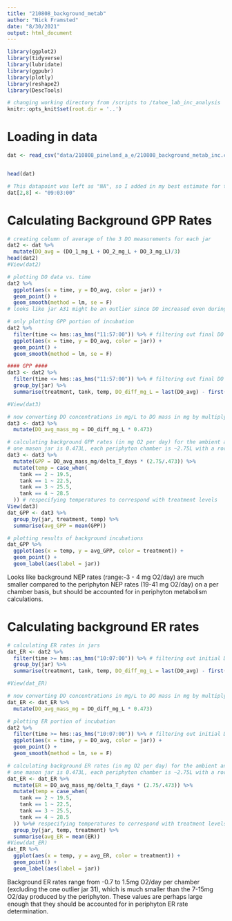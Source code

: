 ```yaml
---
title: "210808_background_metab"
author: "Nick Framsted"
date: "8/30/2021"
output: html_document
---
```


```r
library(ggplot2)
library(tidyverse)
library(lubridate)
library(ggpubr)
library(plotly)
library(reshape2)
library(DescTools)

# changing working directory from /scripts to /tahoe_lab_inc_analysis
knitr::opts_knit$set(root.dir = '..')
```

# Loading in data
```r
dat <- read_csv("data/210808_pineland_a_e/210808_background_metab_inc.csv")


head(dat)

# This datapoint was left as "NA", so I added in my best estimate for the time of the initial DO measurement for jar A37
dat[2,8] <- "09:03:00"
```

# Calculating Background GPP Rates
```r
# creating column of average of the 3 DO measurements for each jar
dat2 <- dat %>%
  mutate(DO_avg = (DO_1_mg_L + DO_2_mg_L + DO_3_mg_L)/3)
head(dat2)
#View(dat2)

# plotting DO data vs. time
dat2 %>%
  ggplot(aes(x = time, y = DO_avg, color = jar)) +
  geom_point() +
  geom_smooth(method = lm, se = F)
# looks like jar A31 might be an outlier since DO increased even during the dark incubation

# only plotting GPP portion of incubation
dat2 %>%
  filter(time <= hms::as_hms("11:57:00")) %>% # filtering out final DO msmnt to only get GPP
  ggplot(aes(x = time, y = DO_avg, color = jar)) +
  geom_point() +
  geom_smooth(method = lm, se = F)

#### GPP ####
dat3 <- dat2 %>%
  filter(time <= hms::as_hms("11:57:00")) %>% # filtering out final DO msmnt to only get GPP
  group_by(jar) %>%
  summarise(treatment, tank, temp, DO_diff_mg_L = last(DO_avg) - first(DO_avg), delta_T_days = as.duration(first(time) %--% last(time))/ddays(1)) # taking difference in DO conc. between pre- and post-light exposure and difference in time (in days) to calculate GPP rates

#View(dat3)

# now converting DO concentrations in mg/L to DO mass in mg by multiplying by jar volumes
dat3 <- dat3 %>%
  mutate(DO_avg_mass_mg = DO_diff_mg_L * 0.473)

# calculating background GPP rates (in mg O2 per day) for the ambient and enriched water(GPP rates for jars are multiplied by the ratio of water volume of the periphyton chambers:jars to account for the difference in water volume)
# one mason jar is 0.473L, each periphyton chamber is ~2.75L with a rock inside
dat3 <- dat3 %>%
  mutate(GPP = DO_avg_mass_mg/delta_T_days * (2.75/.473)) %>%
  mutate(temp = case_when(
    tank == 2 ~ 19.5,
    tank == 1 ~ 22.5,
    tank == 3 ~ 25.5,
    tank == 4 ~ 28.5
  )) # respecifying temperatures to correspond with treatment levels
View(dat3)
dat_GPP <- dat3 %>%
  group_by(jar, treatment, temp) %>%
  summarise(avg_GPP = mean(GPP))

# plotting results of background incubations
dat_GPP %>%
  ggplot(aes(x = temp, y = avg_GPP, color = treatment)) +
  geom_point() +
  geom_label(aes(label = jar))
```
Looks like background NEP rates (range:-3 - 4 mg O2/day) are much smaller compared to the periphyton NEP rates (19-41 mg O2/day) on a per chamber basis, but should be accounted for in periphyton metabolism calculations.

# Calculating background ER rates
```r
# calculating ER rates in jars
dat_ER <- dat2 %>%
  filter(time >= hms::as_hms("10:07:00")) %>% # filtering out initial DO msmnt to only get ER
  group_by(jar) %>%
  summarise(treatment, tank, temp, DO_diff_mg_L = last(DO_avg) - first(DO_avg), delta_T_days = as.duration(first(time) %--% last(time))/ddays(1)) # taking difference in DO conc. between pre- and post-dark exposure and difference in time (in days) to calculate ER rates

#View(dat_ER)

# now converting DO concentrations in mg/L to DO mass in mg by multiplying by jar volumes
dat_ER <- dat_ER %>%
  mutate(DO_avg_mass_mg = DO_diff_mg_L * 0.473)

# plotting ER portion of incubation
dat2 %>%
  filter(time >= hms::as_hms("10:07:00")) %>% # filtering out initial DO msmnt to only get ER
  ggplot(aes(x = time, y = DO_avg, color = jar)) +
  geom_point() +
  geom_smooth(method = lm, se = F)

# calculating background ER rates (in mg O2 per day) for the ambient and enriched water(ER rates for jars are multiplied by the ratio of water volume of the periphyton chambers:jars to account for the difference in water volume)
# one mason jar is 0.473L, each periphyton chamber is ~2.75L with a rock inside
dat_ER <- dat_ER %>%
  mutate(ER = DO_avg_mass_mg/delta_T_days * (2.75/.473)) %>%
  mutate(temp = case_when(
    tank == 2 ~ 19.5,
    tank == 1 ~ 22.5,
    tank == 3 ~ 25.5,
    tank == 4 ~ 28.5
  )) %>%# respecifying temperatures to correspond with treatment levels
  group_by(jar, temp, treatment) %>%
  summarise(avg_ER = mean(ER))
#View(dat_ER)
dat_ER %>%
  ggplot(aes(x = temp, y = avg_ER, color = treatment)) +
  geom_point() +
  geom_label(aes(label = jar))
```
Background ER rates range from -0.7 to 1.5mg O2/day per chamber (excluding the one outlier jar 31), which is much smaller than the 7-15mg O2/day produced by the periphyton. These values are perhaps large enough that they should be accounted for in periphyton ER rate determination.
